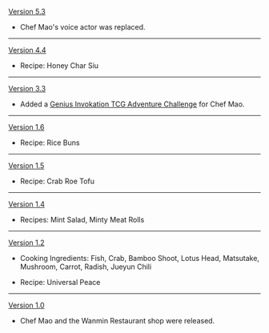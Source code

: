 {{Change History/Header}}
[[Version 5.3]]
*Chef Mao's voice actor was replaced.
----
[[Version 4.4]]
*{{Color|New}} Recipe: Honey Char Siu
----
[[Version 3.3]]
* Added a [[Genius Invokation TCG/Stage/Chef Mao/Fuel to the Fire|Genius Invokation TCG Adventure Challenge]] for Chef Mao.
----
[[Version 1.6]]
*{{Color|New}} Recipe: Rice Buns
----
[[Version 1.5]]
*{{Color|New}} Recipe: Crab Roe Tofu
----
[[Version 1.4]]
*{{Color|New}} Recipes: Mint Salad, Minty Meat Rolls
----
[[Version 1.2]]
*{{Color|New}} Cooking Ingredients: Fish, Crab, Bamboo Shoot, Lotus Head, Matsutake, Mushroom, Carrot, Radish, Jueyun Chili
*{{Color|New}} Recipe: Universal Peace
----
[[Version 1.0]]
*Chef Mao and the Wanmin Restaurant shop were released.